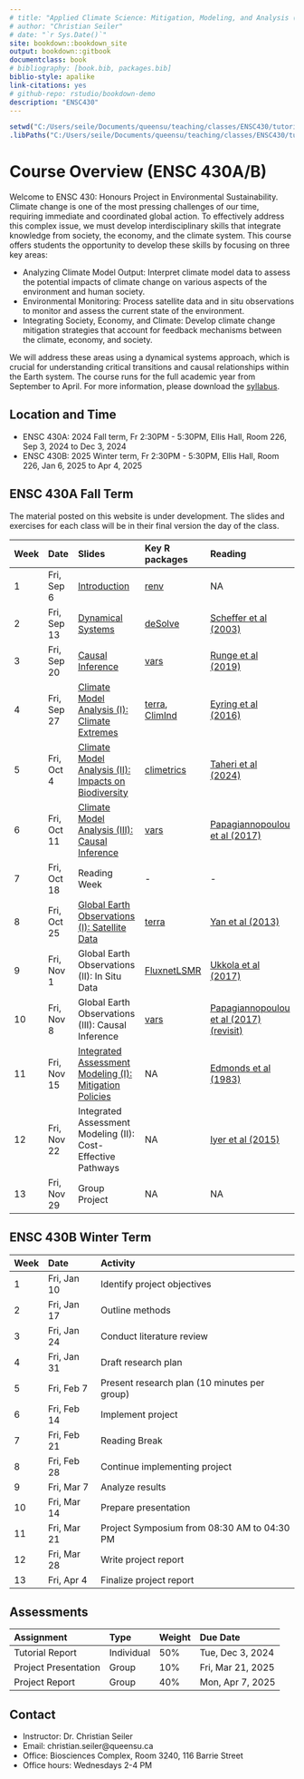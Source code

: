 ```yaml
--- 
# title: "Applied Climate Science: Mitigation, Modeling, and Analysis (ENSC 430)"
# author: "Christian Seiler"
# date: "`r Sys.Date()`"
site: bookdown::bookdown_site
output: bookdown::gitbook
documentclass: book
# bibliography: [book.bib, packages.bib]
biblio-style: apalike
link-citations: yes
# github-repo: rstudio/bookdown-demo
description: "ENSC430"
---
```

```r
setwd("C:/Users/seile/Documents/queensu/teaching/classes/ENSC430/tutorials/ENSC430")
.libPaths("C:/Users/seile/Documents/queensu/teaching/classes/ENSC430/tutorials/ENSC430/renv")
```

# Course Overview (ENSC 430A/B)

Welcome to ENSC 430: Honours Project in Environmental Sustainability. Climate change is one of the most pressing challenges of our time, requiring immediate and coordinated global action. To effectively address this complex issue, we must develop interdisciplinary skills that integrate knowledge from society, the economy, and the climate system. This course offers students the opportunity to develop these skills by focusing on three key areas:

* Analyzing Climate Model Output: Interpret climate model data to assess the potential impacts of climate change on various aspects of the environment and human society.
* Environmental Monitoring: Process satellite data and in situ observations to monitor and assess the current state of the environment.
* Integrating Society, Economy, and Climate: Develop climate change mitigation strategies that account for feedback mechanisms between the climate, economy, and society.

We will address these areas using a dynamical systems approach, which is crucial for understanding critical transitions and causal relationships within the Earth system. The course runs for the full academic year from September to April. For more information, please download the [syllabus](https://drive.google.com/file/d/1VMzge6bvFzSfmV1fwytNvsXFDrhCdsg2/view?usp=sharing).

## Location and Time

* ENSC 430A: 2024 Fall term, Fr 2:30PM - 5:30PM, Ellis Hall, Room 226, Sep 3, 2024 to Dec 3, 2024
* ENSC 430B: 2025 Winter term, Fr 2:30PM - 5:30PM, Ellis Hall, Room 226, Jan 6, 2025 to Apr 4, 2025

## ENSC 430A Fall Term

The material posted on this website is under development. The slides and exercises for each class will be in their final version the day of the class.

|Week | Date | Slides | Key R packages | Reading |
|:-|:-----|:-----------|:---|:---|
|1 | Fri, Sep 6 | [Introduction](https://drive.google.com/file/d/1syS6N1kavfnpgMsWFLwfz47zq9BQEwxB/view?usp=sharing)| [renv](https://cran.r-project.org/web/packages/renv/index.html)| NA|
|2 | Fri, Sep 13 | [Dynamical Systems](https://drive.google.com/file/d/19EfYgffCpOi6XWySDtZhLcGzsDUAJnyh/view?usp=sharing) | [deSolve](https://cran.r-project.org/web/packages/deSolve/index.html)| [Scheffer et al (2003)](https://www.cell.com/trends/ecology-evolution/fulltext/S0169-5347(03)00278-7?large_figure=true)|
|3 | Fri, Sep 20 | [Causal Inference](https://drive.google.com/file/d/1zj33Lq86ivyxbwxbpTaA-dGO7ZCmaKIg/view?usp=sharing) | [vars](https://cran.r-project.org/web/packages/vars/index.html)| [Runge et al (2019)](https://app.paperpile.com/view/plain/?id=3721495e-dd70-05e7-8277-ee8b76c8c489)|
|4 | Fri, Sep 27 | [Climate Model Analysis (I): Climate Extremes](https://drive.google.com/file/d/19yMKOcvvYXZwZKBans7qvHnaGe-U1jt8/view?usp=drive_link) | [terra](https://cran.r-project.org/web/packages/terra/index.html), [ClimInd](https://cran.r-project.org/web/packages/ClimInd/index.html)| [Eyring et al (2016)](https://gmd.copernicus.org/articles/9/1937/2016/)|
|5 | Fri, Oct 4 | [Climate Model Analysis (II): Impacts on Biodiversity](https://drive.google.com/file/d/1Du0wqgLeTptXaDuJbJ-z262fartnfO4a/view?usp=sharing)| [climetrics](https://cran.r-project.org/web/packages/climetrics/index.html)| [Taheri et al (2024)](https://nsojournals.onlinelibrary.wiley.com/doi/10.1111/ecog.07176?af=R)|
|6 | Fri, Oct 11 | [Climate Model Analysis (III): Causal Inference](https://drive.google.com/file/d/1BNwSVvtdim9-Cld86TVo-tIuIC2UBP4M/view?usp=sharing)| [vars](https://cran.r-project.org/web/packages/vars/index.html)| [Papagiannopoulou et al (2017)](https://iopscience.iop.org/article/10.1088/1748-9326/aa7145/meta)|
|7 | Fri, Oct 18 | Reading Week | - | - |
|8 | Fri, Oct 25 | [Global Earth Observations (I): Satellite Data](https://drive.google.com/file/d/1XmdoHExibtMsIMtHv55FurtGqoqlMo3-/view?usp=sharing)| [terra](https://cran.r-project.org/web/packages/terra/index.html)| [Yan et al (2013)](https://www.nature.com/articles/nclimate1908)|
|9 | Fri, Nov 1 | Global Earth Observations (II): In Situ Data| [FluxnetLSMR](https://github.com/aukkola/FluxnetLSM)| [Ukkola et al (2017)](https://gmd.copernicus.org/articles/10/3379/2017/gmd-10-3379-2017.pdf)|
|10 | Fri, Nov 8 | Global Earth Observations (III): Causal Inference| [vars](https://cran.r-project.org/web/packages/vars/index.html)| [Papagiannopoulou et al (2017) (revisit)](https://iopscience.iop.org/article/10.1088/1748-9326/aa7145/meta)|
|11 | Fri, Nov 15 | [Integrated Assessment Modeling (I): Mitigation Policies](https://drive.google.com/file/d/19yMKOcvvYXZwZKBans7qvHnaGe-U1jt8/view?usp=drive_link) | NA| [Edmonds et al (1983)](https://www.sciencedirect.com/science/article/pii/0140988383900142?via%3Dihub)| 
|12 | Fri, Nov 22 | Integrated Assessment Modeling (II): Cost-Effective Pathways| NA| [Iyer et al (2015)](https://iopscience.iop.org/article/10.1088/1748-9326/10/12/125002/meta)|
|13 | Fri, Nov 29 | Group Project | NA| NA|

## ENSC 430B Winter Term

|Week | Date |Activity|
|:-|:---|:--------|
|1 | Fri, Jan 10 | Identify project objectives| 
|2 | Fri, Jan 17| Outline methods| 
|3 | Fri, Jan 24| Conduct literature review| 
|4 | Fri, Jan 31| Draft research plan|
|5 | Fri, Feb 7| Present research plan (10 minutes per group)| 
|6 | Fri, Feb 14| Implement project|
|7 | Fri, Feb 21| Reading Break| 
|8 | Fri, Feb 28| Continue implementing project| 
|9 | Fri, Mar 7| Analyze results| 
|10 | Fri, Mar 14| Prepare presentation| 
|11 | Fri, Mar 21| Project Symposium from 08:30 AM to 04:30 PM|
|12 | Fri, Mar 28| Write project report| 
|13 | Fri, Apr 4| Finalize project report| 

##  Assessments

|Assignment | Type | Weight | Due Date|
|:----------|:-----|:-------|:--------|
| Tutorial Report | Individual | 50% | Tue, Dec 3, 2024|
| Project Presentation | Group | 10% | Fri, Mar 21, 2025|
| Project Report | Group | 40% | Mon, Apr 7, 2025|

## Contact

* Instructor: Dr. Christian Seiler
* Email: christian.seiler@queensu.ca
* Office: Biosciences Complex, Room 3240, 116 Barrie Street
* Office hours: Wednesdays 2-4 PM
